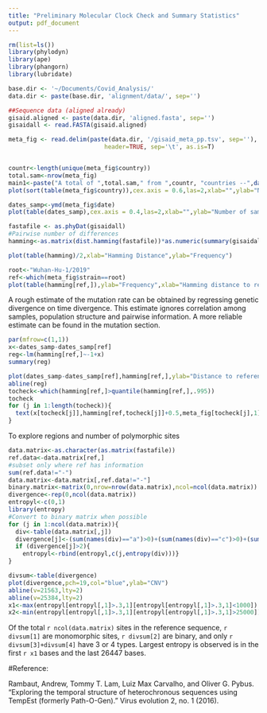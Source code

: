 ```yaml
---
title: "Preliminary Molecular Clock Check and Summary Statistics"
output: pdf_document
---
```


```r
rm(list=ls())
library(phylodyn)
library(ape)
library(phangorn)
library(lubridate)

base.dir <- '~/Documents/Covid_Analysis/'
data.dir <- paste(base.dir, 'alignment/data/', sep='')

##Sequence data (aligned already)
gisaid.aligned <- paste(data.dir, 'aligned.fasta', sep='')
gisaidall <- read.FASTA(gisaid.aligned)

meta_fig <- read.delim(paste(data.dir, '/gisaid_meta_pp.tsv', sep=''), 
                           header=TRUE, sep='\t', as.is=T)


countr<-length(unique(meta_fig$country))
total.sam<-nrow(meta_fig)
main1<-paste("A total of ",total.sam," from ",countr, "countries --",date(),collapse="")
plot(sort(table(meta_fig$country)),cex.axis = 0.6,las=2,xlab="",ylab="Number of samples",main=main1)
```


```r
dates_samp<-ymd(meta_fig$date)
plot(table(dates_samp),cex.axis = 0.4,las=2,xlab="",ylab="Number of samples",main="Sequences by date")
```


```r
fastafile <- as.phyDat(gisaidall)
#Pairwise number of differences
hamming<-as.matrix(dist.hamming(fastafile))*as.numeric(summary(gisaidall)[1])

plot(table(hamming)/2,xlab="Hamming Distance",ylab="Frequency")
```


```r
root<-"Wuhan-Hu-1/2019"
ref<-which(meta_fig$strain==root)
plot(table(hamming[ref,]),ylab="Frequency",xlab="Hamming distance to reference")
```

A rough estimate of the mutation rate can be obtained by regressing genetic divergence on time divergence. This estimate ignores correlation among samples, population structure and pairwise information. A more reliable estimate can be found in the mutation section.

```r
par(mfrow=c(1,1))
x<-dates_samp-dates_samp[ref]
reg<-lm(hamming[ref,]~-1+x)
summary(reg)

plot(dates_samp-dates_samp[ref],hamming[ref,],ylab="Distance to reference",xlab="Time difference (Days)",main=paste("A total of ",round(reg$coefficients[[1]]*28,2)," of mutations per month",sep=""))
abline(reg)
tocheck<-which(hamming[ref,]>quantile(hamming[ref,],.995))
tocheck
for (j in 1:length(tocheck)){
  text(x[tocheck[j]],hamming[ref,tocheck[j]]+0.5,meta_fig[tocheck[j],1],cex=.5)
}
```

To explore regions and number of polymorphic sites
```r
data.matrix<-as.character(as.matrix(fastafile))
ref.data<-data.matrix[ref,]
#subset only where ref has information
sum(ref.data!="-")
data.matrix<-data.matrix[,ref.data!="-"]
binary.matrix<-matrix(0,nrow=nrow(data.matrix),ncol=ncol(data.matrix))
divergence<-rep(0,ncol(data.matrix))
entropyl<-c(0,1)
library(entropy)
#Convert to binary matrix when possible
for (j in 1:ncol(data.matrix)){
  div<-table(data.matrix[,j])
  divergence[j]<-(sum(names(div)=="a")>0)+(sum(names(div)=="c")>0)+(sum(names(div)=="t")>0)+(sum(names(div)=="g")>0)
  if (divergence[j]>2){
    entropyl<-rbind(entropyl,c(j,entropy(div)))}
}

divsum<-table(divergence)
plot(divergence,pch=19,col="blue",ylab="CNV")
abline(v=21563,lty=2)
abline(v=25384,lty=2)
x1<-max(entropyl[entropyl[,1]>.3,1][entropyl[entropyl[,1]>.3,1]<1000])
x2<-min(entropyl[entropyl[,1]>.3,1][entropyl[entropyl[,1]>.3,1]>25000])
```

Of the total `r ncol(data.matrix)` sites in the reference sequence, `r divsum[1]` are monomorphic sites, `r divsum[2]` are binary, and only `r divsum[3]+divsum[4]` have 3 or 4 types. Largest entropy is observed is in the first `r x1` bases and the last 26447 bases.



#Reference:

Rambaut, Andrew, Tommy T. Lam, Luiz Max Carvalho, and Oliver G. Pybus. "Exploring the temporal structure of heterochronous sequences using TempEst (formerly Path-O-Gen)." Virus evolution 2, no. 1 (2016).


